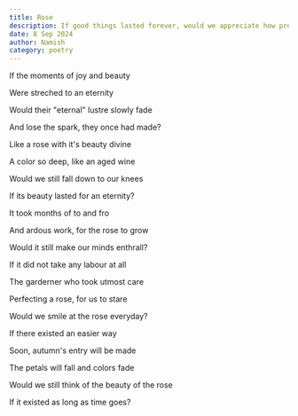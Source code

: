 ```yaml
---
title: Rose
description: If good things lasted forever, would we appreciate how precious they were
date: 8 Sep 2024
author: Namish
category: poetry
---
```


If the moments of joy and beauty

Were streched to an eternity

Would their "eternal" lustre slowly fade

And lose the spark, they once had made?
<br/>


Like a rose with it's beauty divine

A color so deep, like an aged wine

Would we still fall down to our knees

If its beauty lasted for an eternity?
<br/>

It took months of to and fro

And ardous work, for the rose to grow

Would it still make our minds enthrall?

If it did not take any labour at all
<br/>


The garderner who took utmost care

Perfecting a rose, for us to stare

Would we smile at the rose everyday?

If there existed an easier way
<br/>


Soon, autumn's entry will be made

The petals will fall and colors fade

Would we still think of the beauty of the rose

If it existed as long as time goes?
